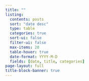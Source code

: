 ```yaml
---
title: ""
listing:
  contents: posts
  sort: "date desc"
  type: table
  categories: true
  sort-ui: false
  filter-ui: false
  max-items: 20
  table-hover: true
  date-format: YYYY-M-D
  fields: [date, title, categories]
page-layout: full
title-block-banner: true
---
```



